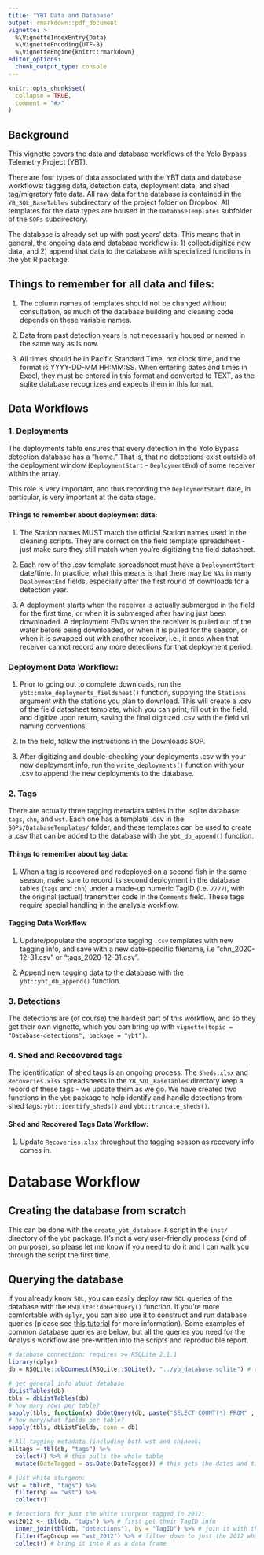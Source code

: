 ```yaml
---
title: "YBT Data and Database"
output: rmarkdown::pdf_document
vignette: >
  %\VignetteIndexEntry{Data}
  %\VignetteEncoding{UTF-8}
  %\VignetteEngine{knitr::rmarkdown}
editor_options: 
  chunk_output_type: console
---
```


```r
knitr::opts_chunk$set(
  collapse = TRUE,
  comment = "#>"
)
```


## Background

This vignette covers the data and database workflows of the Yolo Bypass Telemetry Project (YBT).

There are four types of data associated with the YBT data and database workflows: tagging data, detection data, deployment data, and shed tag/migratory fate data.  All raw data for the database is contained in the `YB_SQL_BaseTables` subdirectory of the project folder on Dropbox. All templates for the data types are housed in the `DatabaseTemplates` subfolder of the `SOPs` subdirectory.

The database is already set up with past years' data.  This means that in general, the ongoing data and database workflow is: 1) collect/digitize new data, and 2) append that data to the database with specialized functions in the `ybt` R package.

## Things to remember for all data and files:

1. The column names of templates should not be changed without consultation, as much of the database building and cleaning code depends on these variable names.

2. Data from past detection years is not necessarily housed or named in the same way as is now.

3. All times should be in Pacific Standard Time, not clock time, and the format is YYYY-DD-MM HH:MM:SS.  When entering dates and times in Excel, they must be entered in this format and converted to TEXT, as the sqlite database recognizes and expects them in this format.


## Data Workflows

### 1. Deployments

The deployments table ensures that every detection in the Yolo Bypass detection database has a "home."  That is, that no detections exist outside of the deployment window (`DeploymentStart` - `DeploymentEnd`) of some receiver within the array.

This role is very important, and thus recording the `DeploymentStart` date, in particular, is very important at the data stage.

####  Things to remember about deployment data:

1. The Station names MUST match the official Station names used in the cleaning scripts.  They are correct on the field template spreadsheet - just make sure they still match when you're digitizing the field datasheet.

2. Each row of the .csv template spreadsheet must have a `DeploymentStart` date/time. In practice, what this means is that there may be `NAs` in many `DeploymentEnd` fields, especially after the first round of downloads for a detection year. 

3. A deployment starts when the receiver is actually submerged in the field for the first time, or when it is submerged after having just been downloaded.  A deployment ENDs when the receiver is pulled out of the water before being downloaded, or when it is pulled for the season, or when it is swapped out with another receiver, i.e., it ends when that receiver cannot record any more detections for that deployment period.

### Deployment  Data Workflow:

1. Prior to going out to complete downloads, run the `ybt::make_deployments_fieldsheet()` function, supplying the `Stations` argument with the stations you plan to download.  This will create a .csv of the field datasheet template, which you can print, fill out in the field, and digitize upon return, saving the final digitized .csv with the field vrl naming conventions.

2. In the field, follow the instructions in the Downloads SOP.

3. After digitizing and double-checking your deployments .csv with your new deployment info, run the `write_deployments()` function with your .csv to append the new deployments to the database.
 
 

### 2. Tags

There are actually three tagging metadata tables in the .sqlite database: `tags`, `chn`, and `wst`.  Each one has a template .csv in the `SOPs/DatabaseTemplates/` folder, and these templates can be used to create a .csv that can be added to the database with the `ybt_db_append()` function.

#### Things to remember about tag data:

1. When a tag is recovered and redeployed on a second fish in the same season, make sure to record its second deployment in the database tables (`tags` and `chn`) under a made-up numeric TagID (i.e. `7777`), with the original (actual) transmitter code in the `Comments` field.  These tags require special handling in the analysis workflow.

#### Tagging Data Workflow

1. Update/populate the appropriate tagging `.csv` templates with new tagging info, and save with a new date-specific filename, i.e "chn_2020-12-31.csv" or "tags_2020-12-31.csv".

2. Append new tagging data to the database with the `ybt::ybt_db_append()` function.


### 3. Detections

The detections are (of course) the hardest part of this workflow, and so they get their own vignette, which you can bring up with `vignette(topic = "Database-detections", package = "ybt")`.


### 4. Shed and Receovered tags

The identification of shed tags is an ongoing process.  The `Sheds.xlsx` and `Recoveries.xlsx` spreadsheets in the `YB_SQL_BaseTables` directory keep a record of these tags - we update them as we go.  We have created two functions in the `ybt` package to help identify and handle detections from shed tags: `ybt::identify_sheds()` and `ybt::truncate_sheds()`.

#### Shed and Recovered Tags Data Workflow:

1. Update `Recoveries.xlsx` throughout the tagging season as recovery info comes in.


# Database Workflow

## Creating the database from scratch

This can be done with the `create_ybt_database.R` script in the `inst/` directory of the `ybt` package.  It's not a very user-friendly process (kind of on purpose), so please let me know if you need to do it and I can walk you through the script the first time.


## Querying the database

If you already know `SQL`, you can easily deploy raw `SQL` queries of the database with the `RSQLite::dbGetQuery()` function.  If you're more comfortable with `dplyr`, you can also use it to construct and run database queries (please see [this tutorial](https://db.rstudio.com/dplyr/) for more information).  Some examples of common database queries are below, but all the queries you need for the Analysis workflow are pre-written into the scripts and reproducible report.

```r
# database connection: requires >= RSQLite 2.1.1
library(dplyr)
db = RSQLite::dbConnect(RSQLite::SQLite(), "../yb_database.sqlite") # check relative path

# get general info about database
dbListTables(db)
tbls = dbListTables(db)
# how many rows per table?
sapply(tbls, function(x) dbGetQuery(db, paste("SELECT COUNT(*) FROM" , x)))
# how many/what fields per table?
sapply(tbls, dbListFields, conn = db)

# All tagging metadata (including both wst and chinook)
alltags = tbl(db, "tags") %>% 
  collect() %>% # this pulls the whole table
  mutate(DateTagged = as.Date(DateTagged)) # this gets the dates and times in the correct format

# just white sturgeon:
wst = tbl(db, "tags") %>% 
  filter(Sp == "wst") %>% 
  collect() 

# detections for just the white sturgeon tagged in 2012:
wst2012 <- tbl(db, "tags") %>% # first get their TagID info
  inner_join(tbl(db, "detections"), by = "TagID") %>% # join it with the detections table
  filter(TagGroup == "wst_2012") %>% # filter down to just the 2012 white sturgeon
  collect() # bring it into R as a data frame
```


